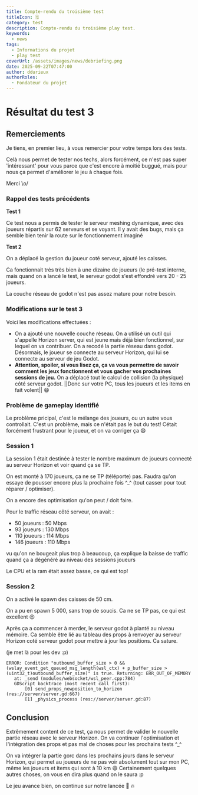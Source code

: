 ```yaml
---
title: Compte-rendu du troisième test
titleIcon: 🗒️
category: test
description: Compte-rendu du troisième play test.
keywords:
  - news
tags:
  - Informations du projet
  - play test
coverUrl: /assets/images/news/debriefing.png
date: 2025-09-22T07:47:00
author: ddurieux
authorRoles:
  - Fondateur du projet
---
```



# Résultat du test 3

## Remerciements

Je tiens, en premier lieu, à vous remercier pour votre temps lors des tests.

Celà nous permet de tester nos techs, alors forcément, ce n'est pas super 'intéressant' pour vous parce que c'est encore à moitié buggué, mais pour nous ça permet d'améliorer le jeu à chaque fois.

Merci \o/

### Rappel des tests précédents

**Test 1**

Ce test nous a permis de tester le serveur meshing dynamique, avec des joueurs répartis sur 62 serveurs et se voyant.
Il y avait des bugs, mais ça semble bien tenir la route sur le fonctionnement imaginé

**Test 2**

On a déplacé la gestion du joueur coté serveur, ajouté les caisses.

Ca fonctionnait très très bien à une dizaine de joueurs (le pré-test interne, mais quand on a lancé le test, le serveur godot s'est effondré vers 20 - 25 joueurs.

La couche réseau de godot n'est pas assez mature pour notre besoin.

### Modifications sur le test 3

Voici les modifications effectuées : 

* On a ajouté une nouvelle couche réseau. On a utilisé un outil qui s'appelle Horizon server, qui est jeune mais déjà bien fonctionnel, sur lequel on va contribuer. On a recodé la partie réseau dans godot. Désormais, le joueur se connecte au serveur Horizon, qui lui se connecte au serveur de jeu Godot.
* **Attention, spoiler, si vous lisez ça, ça va vous permettre de savoir comment les jeux fonctionnent et vous gacher vos prochaines sessions de jeu.** On a déplacé tout le calcul de collision (la physique) côté serveur godot. ||Donc sur votre PC, tous les joueurs et les items en fait volent|| 😄

### Problème de gameplay identifié

Le problème pricipal, c'est le mélange des joueurs, ou un autre vous controllait.
C'est un problème, mais ce n'était pas le but du test! Cétait forcément frustrant pour le joueur, et on va corriger ça 😄

### Session 1

La session 1 était destinée à tester le nombre maximum de joueurs connecté au serveur Horizon et voir quand ça se TP.

On est monté à 170 joueurs, ça ne se TP (téléporte) pas. Faudra qu'on essaye de pousser encore plus la prochaine fois ^_^ (tout casser pour tout réparer / optimiser).

On a encore des optimisation qu'on peut / doit faire.

Pour le traffic réseau côté serveur, on avait : 

* 50 joueurs : 50 Mbps
* 93 joueurs : 130 Mbps
* 110 joueurs : 114 Mbps
* 146 joueurs : 110 Mbps

vu qu'on ne bougeait plus trop à beaucoup, ça explique la baisse de traffic quand ça a dégénéré au niveau des sessions joueurs

Le CPU et la ram était assez basse, ce qui est top!

### Session 2

On a activé le spawn des caisses de 50 cm.

On a pu en spawn 5 000, sans trop de soucis. Ca ne se TP pas, ce qui est excellent 😉

Après ça a commencer à merder, le serveur godot à planté au niveau mémoire.
Ca semble être lié au tableau des props à renvoyer au serveur Horizon coté serveur godot pour mettre à jour les positions. Ca sature.

(je met là pour les dev :p)

```
ERROR: Condition "outbound_buffer_size > 0 && (wslay_event_get_queued_msg_length(wsl_ctx) + p_buffer_size > (uint32_t)outbound_buffer_size)" is true. Returning: ERR_OUT_OF_MEMORY
   at: _send (modules/websocket/wsl_peer.cpp:784)
   GDScript backtrace (most recent call first):
       [0] send_props_newposition_to_horizon (res://server/server.gd:667)
       [1] _physics_process (res://server/server.gd:87)
```

## Conclusion

Extrêmement content de ce test, ça nous permet de valider le nouvelle partie réseau avec le serveur Horizon. On va continuer l'optimisation et l'intégration des props et pas mal de choses pour les prochains tests ^_^

On va intégrer la partie gorc dans les prochains jours dans le serveur Horizon, qui permet au joueurs de ne pas voir absolument tout sur mon PC, même les joueurs et items qui sont à 10 km 😄
Certainement quelques autres choses, on vous en dira plus quand on le saura :p

Le jeu avance bien, on continue sur notre lancée 🚀 🔥
